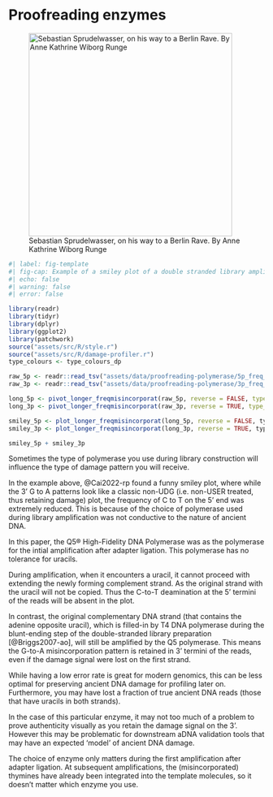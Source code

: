 # Proofreading enzymes

![Sebastian Sprudelwasser, on his way to a Berlin Rave. By Anne Kathrine Wiborg Runge](assets/images/proofreading-polymerase/sebastian_sprudelwasser.png){#fig-proofreading-polymerase-caricature height=400px}

\newpage

```r
#| label: fig-template
#| fig-cap: Example of a smiley plot of a double stranded library amplified after adapter ligation with a proofreading NEBNext Ultra II Q5 Master polymerase. Data taken from library HH06D of [@Cai2022-rp]. Damage data generated using [DamageProfiler](/intro.qmd) and plotted using R and tidyverse packages [@Wickham2019-ot].
#| echo: false
#| warning: false
#| error: false

library(readr)
library(tidyr)
library(dplyr)
library(ggplot2)
library(patchwork)
source("assets/src/R/style.r")
source("assets/src/R/damage-profiler.r")
type_colours <- type_colours_dp

raw_5p <- readr::read_tsv("assets/data/proofreading-polymerase/5p_freq_misincorporations.txt", comment = "#")
raw_3p <- readr::read_tsv("assets/data/proofreading-polymerase/3p_freq_misincorporations.txt", comment = "#")

long_5p <- pivot_longer_freqmisincorporat(raw_5p, reverse = FALSE, type_colours = type_colours)
long_3p <- pivot_longer_freqmisincorporat(raw_3p, reverse = TRUE, type_colours = type_colours)

smiley_5p <- plot_longer_freqmisincorporat(long_5p, reverse = FALSE, type_colours)
smiley_3p <- plot_longer_freqmisincorporat(long_3p, reverse = TRUE, type_colours)

smiley_5p + smiley_3p

```

Sometimes the type of polymerase you use during library construction will influence the type of damage pattern you will receive.

In the example above, @Cai2022-rp found a funny smiley plot, where while the 3' G to A patterns look like a classic non-UDG (i.e. non-USER treated, thus retaining damage) plot, the frequency of C to T on the 5' end was extremely reduced.
This is because of the choice of polymerase used during library amplification was not conductive to the nature of ancient DNA.

In this paper, the Q5® High-Fidelity DNA Polymerase was as the polymerase for the intial amplification after adapter ligation.
This polymerase has no tolerance for uracils.

During amplification, when it encounters a uracil, it cannot proceed with extending the newly forming complement strand. 
As the original strand with the uracil will not be copied.
Thus the C-to-T deamination at the 5' termini of the reads will be absent in the plot.

In contrast, the original complementary DNA strand (that contains the adenine opposite uracil), which is filled-in by T4 DNA polymerase during the blunt-ending step of the double-stranded library preparation [@Briggs2007-ao], will still be amplified by the Q5 polymerase.
This means the G-to-A misincorporation pattern is retained in 3' termini of the reads, even if the damage signal were lost on the first strand.

While having a low error rate is great for modern genomics, this can be less optimal for preserving ancient DNA damage for profiling later on.
Furthermore, you may have lost a fraction of true ancient DNA reads (those that have uracils in both strands).

In the case of this particular enzyme, it may not too much of a problem to prove authenticity visually as you retain the damage signal on the 3'.
However this may be problematic for downstream aDNA validation tools that may have an expected 'model' of ancient DNA damage.

:::{.callout-tip}
The choice of enzyme only matters during the first amplification after adapter ligation. At subsequent amplifications, the (misincorporated) thymines have already been integrated into the template molecules, so it doesn't matter which enzyme you use.
::: 

